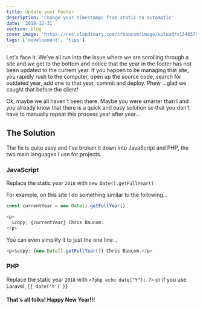 ```yaml
---
title: Update your Footer
description: 'Change your timestamps from static to automatic'
date: '2018-12-31'
section: blog
cover_image: 'https://res.cloudinary.com/crbaucom/image/upload/v1546579700/crbaucom-images/2018-19.jpg'
tags: ['development', 'tips']
---
```


Let's face it. We've all run into the issue where we are scrolling through a site and we get to the bottom and notice that the year in the footer has not been updated to the current year. If you happen to be managing that site, you rapidly rush to the computer, open up the source code, search for outdated year, add one to that year, commit and deploy. Phew ...glad we caught that before the client!

Ok, maybe we all haven't been there. Maybe you were smarter than I and you already know that there is a quick and easy solution so that you don't have to manually repeat this process year after year...

## The Solution

The fix is quite easy and I've broken it down into JavaScript and PHP, the two main languages I use for projects.

### JavaScript

Replace the static year `2018` with `new Date().getFullYear()`

For example, on this site I do something similar to the following...

```javascript
const currentYear = new Date().getFullYear()

<p>
  &copy; {currentYear} Chris Baucom.
</p>
```

You can even simplify it to just the one line...

```javascript
<p>&copy; {new Date().getFullYear()} Chris Baucom.</p>
```

### PHP

Replace the static year `2018` with `<?php echo date("Y"); ?>` or if you use Laravel, `{{ date('Y') }}`

#### That's all folks! Happy New Year!!!
